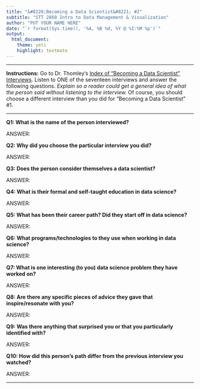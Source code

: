 ```yaml
---
title: "&#8220;Becoming a Data Scientist&#8221; #2"
subtitle: "STT 2860 Intro to Data Management & Visualization"
author: "PUT YOUR NAME HERE"
date: "`r format(Sys.time(), '%A, %B %d, %Y @ %I:%M %p')`"
output: 
  html_document: 
    theme: yeti
    highlight: textmate
---
```

<hr>
**Instructions:** Go to Dr. Thomley's [Index of "Becoming a Data Scientist" Interviews](https://stat-jet-asu.github.io/STT2860DataScience1/DataScientistBlog/datasciblogindex.html).
Listen to ONE of the seventeen interviews and answer the following questions. *Explain so a reader could get a general idea of what the person said without listening to the interview.* Of course, you should choose a different interview than you did for &#8220;Becoming a Data Scientist&#8221; #1. 
<hr>

**Q1: What is the name of the person interviewed?**

ANSWER:

**Q2: Why did you choose the particular interview you did?**

ANSWER:

**Q3: Does the person consider themselves a data scientist?**

ANSWER:

**Q4: What is their formal and self-taught education in data science?**

ANSWER:

**Q5: What has been their career path? Did they start off in data science?**

ANSWER:

**Q6: What programs/technologies to they use when working in data science?**

ANSWER:

**Q7: What is one interesting (to you) data science problem they have worked on?**

ANSWER:

**Q8: Are there any specific pieces of advice they gave that inspire/resonate with you?**

ANSWER:

**Q9: Was there anything that surprised you or that you particularly identified with?**

ANSWER:

**Q10: How did this person's path differ from the previous interview you watched?**

ANSWER:

<hr>

